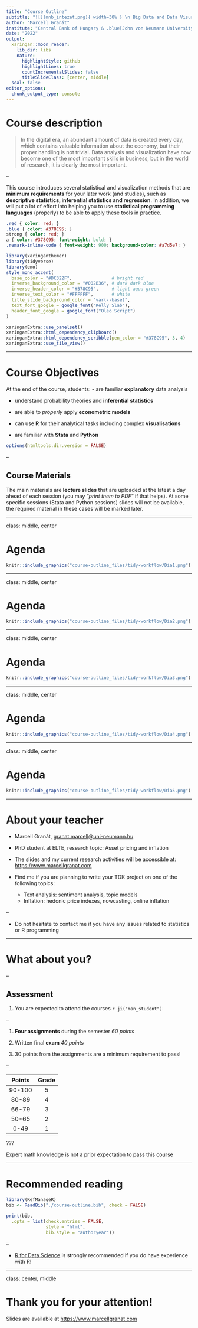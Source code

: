 ```yaml
---
title: "Course Outline"
subtitle: "![](mnb_intezet.png){ width=30% } \n Big Data and Data Visualisation"
author: "Marcell Granát"
institute: "Central Bank of Hungary & .blue[John von Neumann University]"
date: "2022"
output:
  xaringan::moon_reader:
    lib_dir: libs
    nature:
      highlightStyle: github
      highlightLines: true
      countIncrementalSlides: false
      titleSlideClass: [center, middle]
  seal: false
editor_options: 
  chunk_output_type: console
---
```


# Course description

> In the digital era, an abundant amount of data is created every day, which contains valuable information about the economy, but their proper handling is not trivial. Data analysis and visualization have now become one of the most important skills in business, but in the world of research, it is clearly the most important.

--

This course introduces several statistical and visualization methods that are **minimum requirements** for your later work (and studies), such as **descriptive statistics, inferential statistics and regression**. In addition, we will put a lot of effort into helping you to use **statistical programming languages** (properly) to be able to apply these tools in practice.

```css
.red { color: red; }
.blue { color: #378C95; }
strong { color: red; }
a { color: #378C95; font-weight: bold; }
.remark-inline-code { font-weight: 900; background-color: #a7d5e7; }
```

```r
library(xaringanthemer)
library(tidyverse)
library(emo)
style_mono_accent(
  base_color = "#DC322F",               # bright red
  inverse_background_color = "#002B36", # dark dark blue
  inverse_header_color = "#378C95",     # light aqua green
  inverse_text_color = "#FFFFFF",       # white
  title_slide_background_color = "var(--base)",
  text_font_google = google_font("Kelly Slab"),
  header_font_google = google_font("Oleo Script")
)

xaringanExtra::use_panelset()
xaringanExtra::html_dependency_clipboard()
xaringanExtra::html_dependency_scribble(pen_color = "#378C95", 3, 4)
xaringanExtra::use_tile_view()
```

---

# Course Objectives

At the end of the course, students: 
- are familiar **explanatory** data analysis

- understand probability theories and **inferential statistics**

- are able to *properly* apply **econometric models**

- can use **R** for their analytical tasks including complex **visualisations**

- are familiar with **Stata** and **Python**

```r
options(htmltools.dir.version = FALSE)
```

--

## Course Materials

The main materials are **lecture slides** that are uploaded at the latest a day ahead of each session (you may "*print them to PDF*" if that helps). At some specific sessions (Stata and Python sessions) slides will not be available, the required material in these cases will be marked later.

---

class: middle, center

# Agenda

```r
knitr::include_graphics("course-outline_files/tidy-workflow/Dia1.png")
```


---

class: middle, center

# Agenda

```r
knitr::include_graphics("course-outline_files/tidy-workflow/Dia2.png")
```


---

class: middle, center

# Agenda

```r
knitr::include_graphics("course-outline_files/tidy-workflow/Dia3.png")
```


---

class: middle, center

# Agenda

```r
knitr::include_graphics("course-outline_files/tidy-workflow/Dia4.png")
```


---

class: middle, center

# Agenda

```r
knitr::include_graphics("course-outline_files/tidy-workflow/Dia5.png")
```

---


# About your teacher

- Marcell Granát, [granat.marcell@uni-neumann.hu](mailto:granat.marcell@uni-neumann.hu)

- PhD student at ELTE, research topic: Asset pricing and inflation

- The slides and my current research activities will be accessible at: [https://www.marcellgranat.com](https://www.marcellgranat.com)

- Find me if you are planning to write your TDK project on one of the following topics:

  - Text analysis: sentiment analysis, topic models
  - Inflation: hedonic price indexes, nowcasting, online inflation

--

- Do not hesitate to contact me if you have any issues related to statistics or R programming

---

# What about you? 

--

## Assessment

1. You are expected to attend the courses `r ji("man_student")`

--

1. **Four assignments** during the semester *60 points*

1. Written final **exam** *40 points*

1. 30 points from the assignments are a minimum requirement to pass!

--

| Points | Grade |
|:------:|:-----:|
| 90-100 |   5   |
| 80-89  |   4   |
| 66-79  |   3   |
| 50-65  |   2   |
|  0-49  |   1   |

???

Expert math knowledge is not a prior expectation to pass this course

---

# Recommended reading

```r
library(RefManageR)
bib <- ReadBib("./course-outline.bib", check = FALSE)

print(bib, 
  .opts = list(check.entries = FALSE, 
               style = "html", 
               bib.style = "authoryear"))
```

--

- [R for Data Science](https://r4ds.had.co.nz) is strongly recommended if you do have experience with R!

---

class: center, middle

# Thank you for your attention!

Slides are available at [https://www.marcellgranat.com](https://www.marcellgranat.com)
